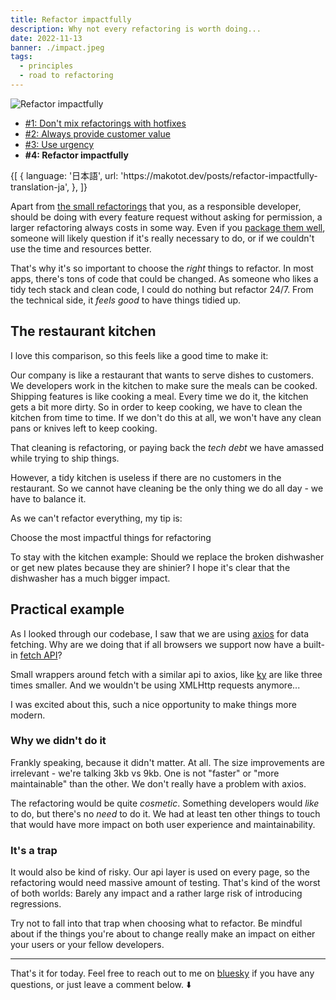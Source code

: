 ```yaml
---
title: Refactor impactfully
description: Why not every refactoring is worth doing...
date: 2022-11-13
banner: ./impact.jpeg
tags:
  - principles
  - road to refactoring
---
```



<img alt="Refactor impactfully" src="./impact.jpeg" />

<Attribution name="Francisco Suarez" url="https://unsplash.com/@fsuarez" />

- [#1: Don't mix refactorings with hotfixes](road-to-refactoring)
- [#2: Always provide customer value](always-provide-customer-value)
- [#3: Use urgency](use-urgency)
- <b>#4: Refactor impactfully</b>

<Translations>
  {[
    {
      language: '日本語',
      url: 'https://makotot.dev/posts/refactor-impactfully-translation-ja',
    },
  ]}
</Translations>

Apart from [the small refactorings](always-provide-customer-value#the-small-ones) that you, as a responsible developer, should be doing with every feature request without asking for permission, a larger refactoring always costs in some way. Even if you [package them well](always-provide-customer-value#the-right-package), someone will likely question if it's really necessary to do, or if we couldn't use the time and resources better.

That's why it's so important to choose the _right_ things to refactor. In most apps, there's tons of code that could be changed. As someone who likes a tidy tech stack and clean code, I could do nothing but refactor 24/7. From the technical side, it _feels good_ to have things tidied up.

## The restaurant kitchen

I love this comparison, so this feels like a good time to make it:

Our company is like a restaurant that wants to serve dishes to customers. We developers work in the kitchen to make sure the meals can be cooked. Shipping features is like cooking a meal. Every time we do it, the kitchen gets a bit more dirty. So in order to keep cooking, we have to clean the kitchen from time to time. If we don't do this at all, we won't have any clean pans or knives left to keep cooking.

That cleaning is refactoring, or paying back the _tech debt_ we have amassed while trying to ship things.

However, a tidy kitchen is useless if there are no customers in the restaurant. So we cannot have cleaning be the only thing we do all day - we have to balance it.

As we can't refactor everything, my tip is:

<Highlight>Choose the most impactful things for refactoring</Highlight>

To stay with the kitchen example: Should we replace the broken dishwasher or get new plates because they are shinier? I hope it's clear that the dishwasher has a much bigger impact.

## Practical example

As I looked through our codebase, I saw that we are using [axios](https://github.com/axios/axios) for data fetching. Why are we doing that if all browsers we support now have a built-in [fetch API](https://developer.mozilla.org/en-US/docs/Web/API/Fetch_API)?

Small wrappers around fetch with a similar api to axios, like [ky](https://github.com/sindresorhus/ky) are like three times smaller. And we wouldn't be using XMLHttp requests anymore...

I was excited about this, such a nice opportunity to make things more modern.

### Why we didn't do it

Frankly speaking, because it didn't matter. At all. The size improvements are irrelevant - we're talking 3kb vs 9kb. One is not "faster" or "more maintainable" than the other. We don't really have a problem with axios.

The refactoring would be quite _cosmetic_. Something developers would _like_ to do, but there's no _need_ to do it. We had at least ten other things to touch that would have more impact on both user experience and maintainability.

### It's a trap

It would also be kind of risky. Our api layer is used on every page, so the refactoring would need massive amount of testing. That's kind of the worst of both worlds: Barely any impact and a rather large risk of introducing regressions.

Try not to fall into that trap when choosing what to refactor. Be mindful about if the things you're about to change really make an impact on either your users or your fellow developers.

---

That's it for today. Feel free to reach out to me on [bluesky](https://bsky.app/profile/tkdodo.eu)
if you have any questions, or just leave a comment below. ⬇️

<Comments />

